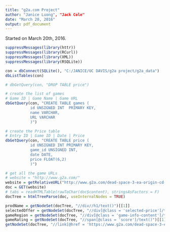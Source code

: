 ```yaml
---
title: "g2a.com Project"
author: "Janice Luong", "Jack Cole"
date: "March 20, 2016"
output: pdf_document
---
```


Started on March 20th, 2016.

```r
suppressMessages(library(httr))
suppressMessages(library(RCurl))
suppressMessages(library(XML))
suppressMessages(library(RSQLite))

con = dbConnect(SQLite(), "C:/JANICE/UC DAVIS/g2a project/g2a_data")
dbListTables(con)

# dbGetQuery(con, "DROP TABLE price")

# create the list of games
# Game ID | Game Name | Game URL 
dbGetQuery(con, "CREATE TABLE games (
           id UNSIGNED INT  PRIMARY KEY, 
           name VARCHAR, 
           URL VARCHAR
           )")

# create the Price table
# Entry ID | Game ID | Date | Price 
dbGetQuery(con, "CREATE TABLE price (
           id UNSIGNED INT PRIMARY KEY, 
           game_id UNSIGNED INT, 
           date DATE, 
           price FLOAT(6,2)
           )")

# get all the game URLs
# website = "http://www.g2a.com/"
website = getRelativeURL("http://www.g2a.com/dead-space-3-ea-origin-cd-key-global.html")
doc = GET(website)
# tabs = readHTMLTable(rawToChar(doc$content), stringsAsFactors = F)
docTree = htmlTreeParse(doc, useInternalNodes = TRUE)

prodName = getNodeSet(docTree, "//div//h1/text()")[[1]]
selectedOffer = getNodeSet(docTree, "//div[@class = 'selected-price']/text()")[[1]]
gameRegion = getNodeSet(docTree, "//div[@class = 'game-info-content']/text()")[[8]]
gameRating = getNodeSet(docTree, "//span[@class = 'score']/text()")[[1]]
getNodeSet(docTree, "//link[@href = 'https://www.g2a.com/dead-space-3-ea-origin-cd-key-global.html']")[[1]]
```
